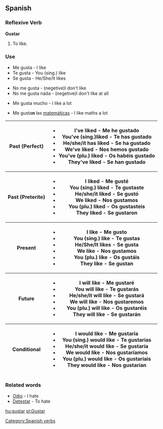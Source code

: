 ==Spanish==

===Reflexive Verb===
[[Category:Spanish verbs]]
'''Gustar'''

#To like.

===Use===

*Me gusta - I like
*Te gusta - You (sing.) like
*Se gusta - He/She/It likes
<p>
*No me gusta - (negetive)I don't like
*No me gusta nada - (negetive)I don't like at all
<p>
*Me gusta mucho - I like a lot
<p>
*Me gusta'''n''' las [[matemáticas]] - I like maths a lot

{|
!Past (Perfect)
|
*I've liked - Me he gustado
*You've (sing.)liked - Te has gustado
*He/she/it has liked - Se ha gustado
*We've liked - Nos hemos gustado
*You've (plu.) liked - Os habéis gustado
*They've liked - Se han gustado

<tr>
!Past (Preterite)
|
*I liked - Me gusté
*You (sing.) liked - Te gustaste
*He/she/it liked - Se gustó
*We liked - Nos gustamos
*You (plu.) liked - Os gustasteis
*They liked - Se gustaron

<tr>
!Present
|
*I like - Me gusto
*You (sing.) like - Te gustas
*He/She/It likes - Se gusta
*We like - Nos gustamos
*You (plu.) like - Os gustáis
*They like - Se gustan

<tr>
!Future
|
*I will like - Me gustaré
*You will like - Te gustarás
*He/she/it will like - Se gustará
*We will like - Nos gustaremos
*You (plu.) will like - Os gustaréis
*They will like - Se gustarán

<tr>
!Conditional
|
*I would like - Me gustaría
*You (sing.) would like - Te gustarías
*He/she/it would like - Se gustaría
*We would like - Nos gustaríamos
*You (plu.) would like - Os gustaríais
*They would like - Nos gustarían

|}

===Related words===

*[[Odio]] - I hate
*[[Detestar]] - To hate

[[hu:gustar]]
[[pl:Gustar]]